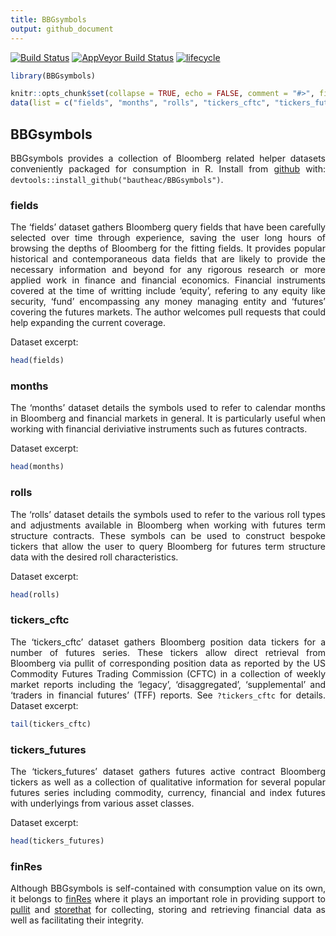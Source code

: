 ```yaml
---
title: BBGsymbols
output: github_document
---
```


[![Build Status](https://travis-ci.com/bautheac/BBGsymbols.svg?branch=master)](https://travis-ci.com/bautheac/BBGsymbols)
[![AppVeyor Build Status](https://ci.appveyor.com/api/projects/status/github/bautheac/BBGsymbols?branch=master&svg=true)](https://ci.appveyor.com/project/bautheac/BBGsymbols)
[![lifecycle](https://img.shields.io/badge/lifecycle-experimental-orange.svg)](https://www.tidyverse.org/lifecycle/#experimental)

<style> body {text-align: justify} </style>

<!-- README.md is generated from README.Rmd. Please edit that file -->

```r
library(BBGsymbols)

knitr::opts_chunk$set(collapse = TRUE, echo = FALSE, comment = "#>", fig.path = "README-")
data(list = c("fields", "months", "rolls", "tickers_cftc", "tickers_futures"), package = "BBGsymbols")
```

  
  
## BBGsymbols  

BBGsymbols provides a collection of Bloomberg related helper datasets conveniently packaged for consumption in R. Install from [github](https://github.com/bautheac/BBGsymbols/) with: `devtools::install_github("bautheac/BBGsymbols")`.


### fields

The 'fields' dataset gathers Bloomberg query fields that have been carefully selected over time through experience, saving the user long hours of browsing the depths of Bloomberg for the fitting fields. It provides popular historical and contemporaneous data fields that are likely to provide the necessary information and beyond for any rigorous research or more applied work in finance and financial economics. Financial instruments covered at the time of writting include 'equity', refering to any equity like security, 'fund' encompassing any money managing entity and 'futures' covering the futures markets. The author welcomes pull requests that could help expanding the current coverage.  

Dataset excerpt:  
```r
head(fields)
```


### months

The 'months' dataset details the symbols used to refer to calendar months in Bloomberg and financial markets in general. It is particularly useful when working with financial deriviative instruments such as futures contracts.  
 
Dataset excerpt:  
```r
head(months)
```


### rolls

The 'rolls' dataset details the symbols used to refer to the various roll types and adjustments available in Bloomberg when working with futures term structure contracts. These symbols can be used to construct bespoke tickers that allow the user to query Bloomberg for futures term structure data with the desired roll characteristics.

Dataset excerpt:  
```r
head(rolls)
```


### tickers_cftc

The 'tickers_cftc' dataset gathers Bloomberg position data tickers for a number of futures series. These tickers allow direct retrieval from Bloomberg via pullit of corresponding position data as reported by the US Commodity Futures Trading Commission (CFTC) in a collection of weekly market reports including the 'legacy', 'disaggregated', 'supplemental' and 'traders in financial futures' (TFF) reports. See `?tickers_cftc` for details.
Dataset excerpt:  
```r
tail(tickers_cftc)
```


### tickers_futures

The 'tickers_futures' dataset gathers futures active contract Bloomberg tickers as well as a collection of qualitative information for several popular futures series including commodity, currency, financial and index futures with underlyings from various asset classes.  

Dataset excerpt:  
```r
head(tickers_futures)
```



### finRes

Although BBGsymbols is self-contained with consumption value on its own, it belongs to [finRes](https://bautheac.github.io/finRes/) where it plays an important role in providing support to [pullit](https://github.io/bautheac/pullit/) and [storethat](https://github.io/bautheac/storethat/) for collecting, storing and retrieving financial data as well as facilitating their integrity.



